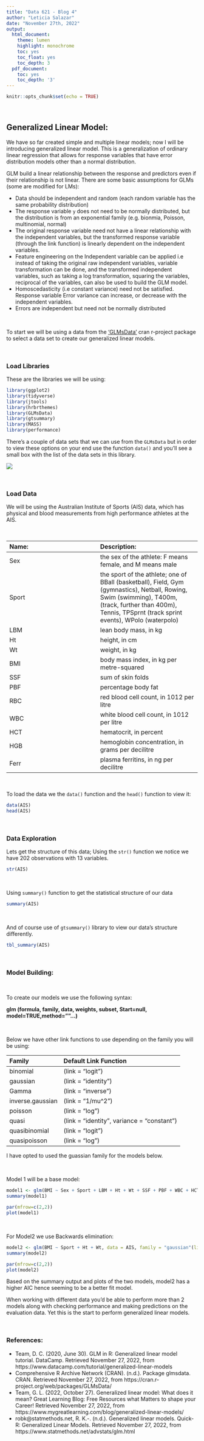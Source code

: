 ```yaml
---
title: "Data 621 - Blog 4"
author: "Leticia Salazar"
date: "November 27th, 2022"
output:
  html_document:
    theme: lumen
    highlight: monochrome
    toc: yes
    toc_float: yes
    toc_depth: 3
  pdf_document:
    toc: yes
    toc_depth: '3'
---
```


```r
knitr::opts_chunk$set(echo = TRUE)
```

$~$

## Generalized Linear Model:

We have so far created simple and multiple linear models; now I will be introducing generalized linear model. This is a generalization of ordinary linear regression that allows for response variables that have error distribution models other than a normal distribution.

GLM build a linear relationship between the response and predictors even if their relationship is not linear. There are some basic assumptions for GLMs (some are modified for LMs):

* Data should be independent and random (each random variable has the same probability distribution)
* The response variable `y` does not need to be normally distributed, but the distribution is from an exponential family (e.g. bionmia, Poisson, multinomial, normal)
* The original response variable need not have a linear relationship with the independent variables, but the transformed response variable (through the link function) is linearly dependent on the independent variables.
* Feature engineering on the Independent variable can be applied i.e instead of taking the original raw independent variables, variable transformation can be done, and the transformed independent variables, such as taking a log transformation, squaring the variables, reciprocal of the variables,  can also be used to build the GLM model.
* Homoscedasticity (i.e constant variance) need not be satisfied. Response variable Error variance can increase, or decrease with the independent variables.
* Errors are independent but need not be normally distributed

$~$

To start we will be using a data from the ['GLMsData'](https://cran.r-project.org/web/packages/GLMsData/GLMsData.pdf) cran r-project package to select a data set to create our generalized linear models.

$~$

### Load Libraries

These are the libraries we will be using:
```r
library(ggplot2)
library(tidyverse)
library(jtools)
library(hrbrthemes)
library(GLMsData)
library(gtsummary)
library(MASS)
library(performance)
```

There's a couple of data sets that we can use from the `GLMsData` but in order to view these options on your end use the function `data()` and you'll see a small box with the list of the data sets in this library.

![](/Users/letisalba/Desktop/Data_621/Blogs/blog4-glm-data.png)

$~$

### Load Data

We will be using the Australian Institute of Sports (AIS) data, which has physical and blood measurements from high performance athletes at the AIS.

$~$

| Name:   | Description:                                                                                          |
|:--------|:---------                                                                                             |
|Sex      | the sex of the athlete: F means female, and M means male|
|Sport    | the sport of the athlete; one of BBall (basketball), Field, Gym (gymnastics), Netball, Rowing, Swim (swimming), T400m, (track, further than 400m), Tennis, TPSprnt (track sprint events), WPolo (waterpolo)                                                                                                       |
|LBM      | lean body mass, in kg                                                                                 |
|Ht       | height, in cm                                                                                         |
|Wt       | weight, in kg                                                                                         |
|BMI      | body mass index, in kg per metre-squared                                                              |
|SSF      | sum of skin folds                                                                                     |
|PBF      | percentage body fat                                                                                   |
|RBC      | red blood cell count, in 1012 per litre                                                               |
|WBC      | white blood cell count, in 1012 per litre                                                             |
|HCT      | hematocrit, in percent                                                                                |
|HGB      | hemoglobin concentration, in grams per decilitre                                                      |
|Ferr     | plasma ferritins, in ng per decilitre                                                                 |

$~$

To load the data we the `data()` function and the `head()` function to view it:
```r
data(AIS)
head(AIS)
```

$~$

### Data Exploration

Lets get the structure of this data; Using the `str()` function we notice we have 202 observations with 13 variables.

```r
str(AIS)
```
$~$

Using `summary()` function to get the statistical structure of our data
```r
summary(AIS)
```
$~$

And of course use of `gtsummary()` library to view our data's structure differently.
```r
tbl_summary(AIS)
```

$~$

### Model Building:

$~$

To create our models we use the following syntax:

**glm (formula, family, data, weights, subset, Start=null, model=TRUE,method=””…)**

$~$

Below we have other link functions to use depending on the family you will be using:

|Family           |	Default Link Function   |
|:--------        | :-----------------------|
|binomial	        | (link = "logit")        |
|gaussian	        | (link = "identity")     |
|Gamma            |	(link = "inverse")      |
|inverse.gaussian | (link = "1/mu^2")       |
|poisson          |	(link = "log")          |
|quasi            |	(link = "identity", variance = "constant") |
|quasibinomial    |	(link = "logit")        |
|quasipoisson     |	(link = "log")          |


I have opted to used the guassian family for the models below.

$~$

Model 1 will be a base model:
```r
model1 <- glm(BMI ~ Sex + Sport + LBM + Ht + Wt + SSF + PBF + WBC + HCT + HGB + Ferr, data = AIS, family = "gaussian"(link = "identity"))
summary(model1)
```

```r
par(mfrow=c(2,2))
plot(model1)
```

$~$

For Model2 we use Backwards elimination:
```r
model2 <- glm(BMI ~ Sport + Ht + Wt, data = AIS, family = "gaussian"(link = "identity"))
summary(model2)
```

```r
par(mfrow=c(2,2))
plot(model2)
```

Based on the summary output and plots of the two models, model2 has a higher AIC hence seeming to be a better fit model. 

When working with different data you'd be able to perform more than 2 models along with checking performance and making predictions on the evaluation data. Yet this is the start to perform generalized linear models.

$~$

### References:

* Team, D. C. (2020, June 30). GLM in R: Generalized linear model tutorial. DataCamp. Retrieved November 27, 2022, from https://www.datacamp.com/tutorial/generalized-linear-models 
* Comprehensive R Archive Network (CRAN). (n.d.). Package glmsdata. CRAN. Retrieved November 27, 2022, from https://cran.r-project.org/web/packages/GLMsData/ 
* Team, G. L. (2022, October 27). Generalized linear model: What does it mean? Great Learning Blog: Free Resources what Matters to shape your Career! Retrieved November 27, 2022, from https://www.mygreatlearning.com/blog/generalized-linear-models/ 
* robk@statmethods.net, R. K.-. (n.d.). Generalized linear models. Quick-R: Generalized Linear Models. Retrieved November 27, 2022, from https://www.statmethods.net/advstats/glm.html 